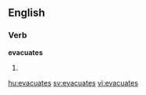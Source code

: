==English==

===Verb===
'''evacuates'''

# {{third-person singular of|evacuate}}

[[hu:evacuates]]
[[sv:evacuates]]
[[vi:evacuates]]